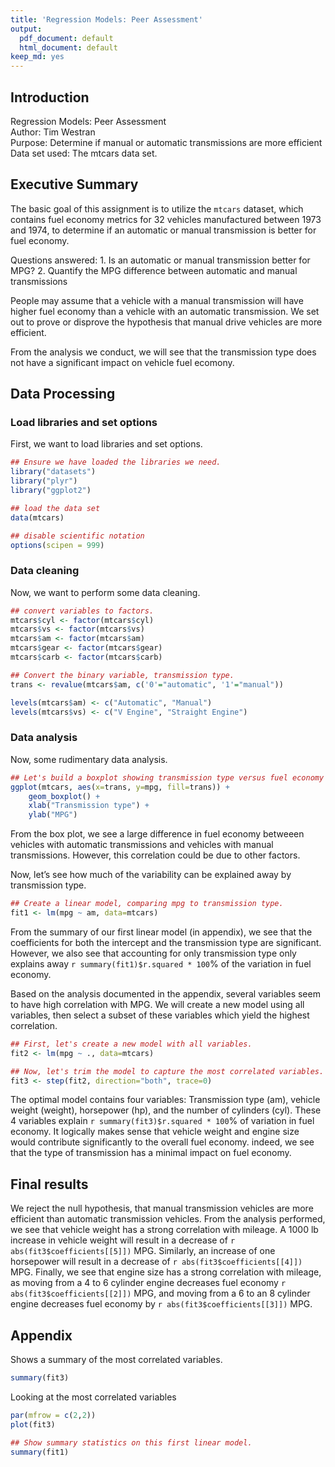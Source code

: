 ---
title: 'Regression Models: Peer Assessment'
output:
  pdf_document: default
  html_document: default
keep_md: yes
---
## Introduction
Regression Models: Peer Assessment  
Author:  Tim Westran  
Purpose:  Determine if manual or automatic transmissions are more efficient  
Data set used:  The mtcars data set.


## Executive Summary
The basic goal of this assignment is to utilize the `mtcars` dataset, which contains fuel economy
metrics for 32 vehicles manufactured between 1973 and 1974, to determine if an automatic or
manual transmission is better for fuel economy.  

Questions answered:
1.  Is an automatic or manual transmission better for MPG?
2.  Quantify the MPG difference between automatic and manual transmissions

People may assume that a vehicle with a manual transmission will have higher fuel economy than
a vehicle with an automatic transmission.  We set out to prove or disprove the hypothesis that
manual drive vehicles are more efficient.

From the analysis we conduct, we will see that the transmission type does not have a significant
impact on vehicle fuel ecomony.


## Data Processing
### Load libraries and set options
First, we want to load libraries and set options.

```{r includeLibraries, results = "HIDE"}
## Ensure we have loaded the libraries we need.
library("datasets")
library("plyr")
library("ggplot2")

## load the data set
data(mtcars)

## disable scientific notation
options(scipen = 999)

```

### Data cleaning
Now, we want to perform some data cleaning. 

```{r datacleaning, warning=FALSE, results = "HIDE"}
## convert variables to factors.
mtcars$cyl <- factor(mtcars$cyl)
mtcars$vs <- factor(mtcars$vs)
mtcars$am <- factor(mtcars$am)
mtcars$gear <- factor(mtcars$gear)
mtcars$carb <- factor(mtcars$carb)

## Convert the binary variable, transmission type.
trans <- revalue(mtcars$am, c('0'="automatic", '1'="manual"))

levels(mtcars$am) <- c("Automatic", "Manual")
levels(mtcars$vs) <- c("V Engine", "Straight Engine")
```

### Data analysis
Now, some rudimentary data analysis. 

```{r dataanalysis, warning=FALSE}
## Let's build a boxplot showing transmission type versus fuel economy
ggplot(mtcars, aes(x=trans, y=mpg, fill=trans)) +
    geom_boxplot() +
    xlab("Transmission type") +
    ylab("MPG")

```

From the box plot, we see a large difference in fuel economy betweeen vehicles with
automatic transmissions and vehicles with manual transmissions.  However, this correlation
could be due to other factors.  

Now, let's see how much of the variability can be explained away by transmission type.
```{r datamodel}
## Create a linear model, comparing mpg to transmission type.
fit1 <- lm(mpg ~ am, data=mtcars)
```

From the summary of our first linear model (in appendix), we see that the coefficients for both the
intercept and the transmission type are significant.  However, we also see that accounting for
only transmission type only explains away `r summary(fit1)$r.squared * 100`% of the 
variation in fuel economy.

Based on the analysis documented in the appendix, several variables seem to have high
correlation with MPG.  We will create a new model using all variables, then select a 
subset of these variables which yield the highest correlation.

```{r}
## First, let's create a new model with all variables.
fit2 <- lm(mpg ~ ., data=mtcars)

## Now, let's trim the model to capture the most correlated variables.
fit3 <- step(fit2, direction="both", trace=0)
```

The optimal model contains four variables:  Transmission type (am), vehicle weight (weight),
horsepower (hp), and the number of cylinders (cyl).  These 4 variables explain 
`r summary(fit3)$r.squared * 100`% of variation in fuel economy.  It logically makes sense
that vehicle weight and engine size would contribute significantly to the overall fuel economy.
indeed, we see that the type of transmission has a minimal impact on fuel economy.

## Final results

We reject the null hypothesis, that manual transmission vehicles are more efficient
than automatic transmission vehicles.  From the analysis performed, we see that vehicle weight
has a strong correlation with mileage.  A 1000 lb increase in vehicle weight will result in a
decrease of `r abs(fit3$coefficients[[5]])` MPG.  Similarly, an increase of one horsepower will
result in a decrease of `r abs(fit3$coefficients[[4]])` MPG.  Finally, we see that engine size has
a strong correlation with mileage, as moving from a 4 to 6 cylinder engine decreases fuel 
economy `r abs(fit3$coefficients[[2]])` MPG, and moving from a 6 to an 8 cylinder engine
decreases fuel economy by `r abs(fit3$coefficients[[3]])` MPG.


## Appendix
Shows a summary of the most correlated variables.
```{r}
summary(fit3)
```

Looking at the most correlated variables
```{r, warning=FALSE, fig.width=8, fig.height=6}
par(mfrow = c(2,2))
plot(fit3)
```

```{r}
## Show summary statistics on this first linear model.
summary(fit1)
```
